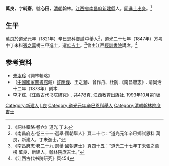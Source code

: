 '''萬良'''，字'''純齋'''，號'''心田'''，[[清朝|清朝]]翰林。[[江西省|江西省]][[南昌府|南昌府]][[新建縣|新建縣]]人。[[同進士出身|同進士出身]]。<ref>《詞林輯略·卷六》道光 丁未</ref>

== 生平 ==
萬良於[[道光|道光]]元年（1821年）辛巳恩科鄉試中舉人<ref>《南昌府志·卷三十一·選舉·國朝舉人》頁二十七：“道光元年辛巳鄉試恩科 萬良，新建人，丁未進士。”</ref>，道光二十七年（1847年）方考中丁未科[[張之萬|張之萬]]榜三甲進士，選[[庶吉士|庶吉士]]。<ref>《南昌府志·卷二十九·選舉·國朝進士》頁四十五：“道光二十七年丁未張之萬榜 萬良，新建人，翰林院庶吉士。”</ref>曾主江西[[經訓書院|經訓書院]]講席。<ref>《江西古代书院研究》頁454</ref>

== 参考资料 ==
{{reflist}}

*[[朱汝珍|朱汝珍]]《詞林輯略》
*（[[中國國家圖書館|中國國家圖書館]]藏）[[許應鑅|許應鑅]]、王之藩、曾作舟、杜防.《南昌府志》. 清同治十二年（1873年）刻本.
*李才栋.《江西古代书院研究》. 共478頁. 江西教育出版社. 1993年10月第1版

{{道光二十七年丁未科殿試金榜}}

{{Authority control}}

{{DEFAULTSORT:Wan萬}}
[[Category:新建人|Category:新建人]]
[[Category:萬姓|L良]]
[[Category:道光元年辛巳恩科舉人|Category:道光元年辛巳恩科舉人]]
[[Category:清朝翰林院庶吉士|Category:清朝翰林院庶吉士]]


{{清朝人物小作品}}